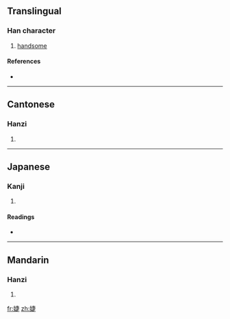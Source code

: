 ==Translingual==

===Han character===
{{Han char|rn=38|rad=女|as=08|sn=11|four=4548<sub>1</sub>|canj=女十中人 (VJLO)}}

# [[handsome]]

====References====
* {{Han ref|kx=0264.280|dkj=06412|dj=0531.190|hdz=21057.050|uh=5A55|ud=23125|bh=D4D0|bd=54480}}

----

==Cantonese==

===Hanzi===
{{yue-hanzi|jyut=|y=jit6}}

# {{defn|Cantonese}}

----

==Japanese==

===Kanji===
{{ja-kanji|grade=|rs=女08}}

# {{defn|Japanese}}

====Readings====
* {{ja-readings|on=[[しょう]] (shō)|kun=[[みめよい]] (mimeyoi)}}

----

==Mandarin==

===Hanzi===
{{cmn-hanzi|pin=[[jié]] ([[jie2]])|wg=chieh<sup>2</sup>}}

# {{defn|Mandarin}}

[[fr:婕]]
[[zh:婕]]